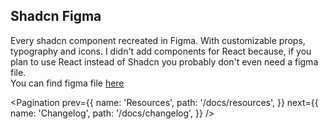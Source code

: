 ## Shadcn Figma

Every shadcn component recreated in Figma. With customizable props, typography and icons.
I didn't add components for React because, if you plan to use React instead of Shadcn you probably don't even need a figma file.
<br />
You can find figma file  <a href="https://www.figma.com/community/file/1445024004618320019" target="_blank">here</a>

<EditThisPage markdownPath="/docs/figma/page.mdx" />

<Pagination
  prev={{
    name: 'Resources',
    path: '/docs/resources',
  }}
  next={{
    name: 'Changelog',
    path: '/docs/changelog',
  }}
/>